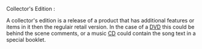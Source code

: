 Collector's Edition :

A collector's edition is a release of a product that has additional features or items in it then the regulair retail version. In the case of a [[DVD]] this could be behind the scene comments, or a music [[CD]] could contain the song text in a special booklet.